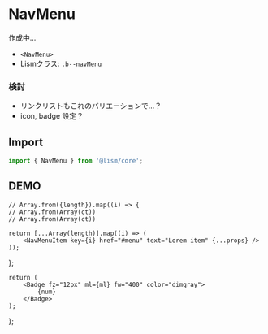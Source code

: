
# NavMenu

作成中...

- `<NavMenu>`
- Lismクラス: `.b--navMenu`


### 検討

- リンクリストもこれのバリエーションで...？
- icon, badge 設定？


## Import

```js
import { NavMenu } from '@lism/core';
```

## DEMO

	// Array.from({length}).map((i) => {
	// Array.from(Array(ct))
	// Array.from(Array(ct))

	return [...Array(length)].map((i) => (
		<NavMenuItem key={i} href="#menu" text="Lorem item" {...props} />
	));
};

	return (
		<Badge fz="12px" ml={ml} fw="400" color="dimgray">
			{num}
		</Badge>
	);
};

<Script src='/js/acc.js' type="module"/>
<Demo>
	<Demo.Title>NavMenuの例</Demo.Title>
	<Demo.Preview resize p={20}>
		<NavMenu>
			<Items />
		</NavMenu>
	</Demo.Preview>
	<Demo.Code>
		```jsx
		...
		```
	</Demo.Code>
</Demo>

<Demo>
	<Demo.Title>NavMenuの例</Demo.Title>
	<Demo.Preview resize p={20}>
		<NavMenu bd="bottom" bdc="border">
			<Items bd="top" bdc="border" />
		</NavMenu>
	</Demo.Preview>
	<Demo.Code>
		```jsx
		...
		```
	</Demo.Code>
</Demo>

### before, after の指定

<Demo>
	<Demo.Title>Badge</Demo.Title>
	<Demo.Preview resize p={20}>
		<NavMenu>
			<Items after={<DemoBadge />} />
		</NavMenu>
	</Demo.Preview>
	<Demo.Code>
		```jsx
		...
		```
	</Demo.Code>
</Demo>

<Demo>
	<Demo.Title>Badge</Demo.Title>
	<Demo.Preview resize p={20}>
		<NavMenu>
			<NavMenuItem href="#menu" before={<Badge fz="12px" fw="700" color="dimgray" variant="outline">New</Badge>} text="Lorem item" />
			<NavMenuItem href="#menu" text="Lorem item" />
			<NavMenuItem href="#menu" text="Lorem item" />
		</NavMenu>
	</Demo.Preview>
	<Demo.Code>
		```jsx
		...
		```
	</Demo.Code>
</Demo>



<Demo>
	<Demo.Title>NavMenuの例</Demo.Title>
	<Demo.Preview resize p={20}>
		<NavMenu>
			<Items after={<DemoBadge />} before={<Icon icon={FolderSimple} />} />
		</NavMenu>
	</Demo.Preview>
	<Demo.Code>
		```jsx
		...
		```
	</Demo.Code>
</Demo>


### Nest

<Demo>
	<Demo.Title>メニューのネスト</Demo.Title>
	<Demo.Preview resize p={20}>
		<NavMenu>
			<Items length={2} />
			<NavMenuItem href="#has-child" text='Has Child'>
				<NavMenu nestLevel={1}>
					<Items length={2} />
					<NavMenuItem href="#has-child" text='Has Child'>
						<NavMenu nestLevel={2}>
							<Items length={2} />
						</NavMenu>
					</NavMenuItem>
				</NavMenu>
			</NavMenuItem>
		</NavMenu>
	</Demo.Preview>
	<Demo.Code>
		```jsx
		...
		```
	</Demo.Code>
</Demo>


<Demo>
	<Demo.Title>No link parent</Demo.Title>
	<Demo.Preview resize p={20}>
		<NavMenu>
			<NavMenuItem text='Nolink'>
				<NavMenu nestLevel={1}><Items length={2} /></NavMenu>
			</NavMenuItem>
			<NavMenuItem text='Nolink'>
				<NavMenu nestLevel={1}>
					<Items length={2} />
					<NavMenuItem text='Nolink'>
					<NavMenu nestLevel={2}>
						<Items length={2} />
					</NavMenu>
				</NavMenuItem>
				</NavMenu>
			</NavMenuItem>
		</NavMenu>
	</Demo.Preview>
	<Demo.Code>
		```jsx
		...
		```
	</Demo.Code>
</Demo>

### アコーディオン

<Demo>
	<Demo.Title>展開メニューにリンクなし, badgeもあり</Demo.Title>
	<Demo.Preview resize p={20}>
		<NavMenu>
			<Items length={2} after={<DemoBadge />} />
			<NavMenuItem text='Nolink' isAccordion >
				<NavMenu nestLevel={1}>
					<Items length={2} after={<DemoBadge />} />
					<NavMenuItem text='Nolink' isAccordion>
						<NavMenu nestLevel={2}>
							<Items length={2} after={<DemoBadge />} />
						</NavMenu>
					</NavMenuItem>
				</NavMenu>
			</NavMenuItem>
		</NavMenu>
	</Demo.Preview>
	<Demo.Code>
		```jsx
		...
		```
	</Demo.Code>
</Demo>


<Demo>
	<Demo.Title>親liがリンクのまま子ulをアコーディオン（アイコンクリックで展開）</Demo.Title>
	<Demo.Preview resize p={20}>
		<NavMenu>
			<Items length={2} />
			<NavMenuItem
				href="#menu"
				text='Has Link'
				isAccordion
			>
				<NavMenu nestLevel={1}>
					<Items length={2} />
					<NavMenuItem
						href="#menu"
						text='Has Link'
						isAccordion
						after={<DemoBadge num="8" />}
						accordionHeaderProps={{ icon: "triangle" }}
					>
						<NavMenu nestLevel={2}><Items after={<DemoBadge num="4" />}/></NavMenu>
					</NavMenuItem>
				</NavMenu>
			</NavMenuItem>

			
		</NavMenu>
	</Demo.Preview>
	<Demo.Code>
		```jsx
		...
		```
	</Demo.Code>
</Demo>


### 横並び
<Demo>
	<Demo.Title>direction="horizontal"</Demo.Title>
	<Demo.Preview resize p={20}>
		<NavMenu direction="horizontal">
			<Items length={4} />
		</NavMenu>
	</Demo.Preview>
	<Demo.Code>
		```jsx
		...
		```
	</Demo.Code>
</Demo>

<Demo>
	<Demo.Title>direction="horizontal"</Demo.Title>
	<Demo.Preview resize p={20}>
		<NavMenu direction="horizontal">
			<NavMenuItem href="###" text='Has child' >
				<NavMenu nestLevel={1}>
					<Items length={2} />
				</NavMenu>
			</NavMenuItem>
			<NavMenuItem href="###" text='Has child' >
				<NavMenu nestLevel={1}>
					<Items length={2} />
				</NavMenu>
			</NavMenuItem>
			<NavMenuItem href="###" text='Has child' >
				<NavMenu nestLevel={1}>
					<Items length={2} />
				</NavMenu>
			</NavMenuItem>
		</NavMenu>
	</Demo.Preview>
	<Demo.Code>
		```jsx
		...
		```
	</Demo.Code>
</Demo>
<Demo>
	<Demo.Title>direction="horizontal"</Demo.Title>
	<Demo.Preview resize p={20}>
		<NavMenu direction="horizontal">
			<NavMenuItem text='Nolink' >
				<NavMenu nestLevel={1}>
					<Items length={2} after={<DemoBadge />} />
				</NavMenu>
			</NavMenuItem>
			<NavMenuItem text='Nolink' >
				<NavMenu nestLevel={1}>
					<Items length={2} after={<DemoBadge />} />
				</NavMenu>
			</NavMenuItem>
			<NavMenuItem text='Nolink' >
				<NavMenu nestLevel={1}>
					<Items length={2} after={<DemoBadge />} />
				</NavMenu>
			</NavMenuItem>
		</NavMenu>
	</Demo.Preview>
	<Demo.Code>
		```jsx
		...
		```
	</Demo.Code>
</Demo>

<Demo>
	<Demo.Title>アコーディオン</Demo.Title>
	<Demo.Preview resize p={20}>
		<NavMenu direction="horizontal">
			<Items length={2} after={<DemoBadge />} />
			<NavMenuItem text='Nolink' isAccordion >
				<NavMenu nestLevel={1}>
					<Items length={2} after={<DemoBadge />} />
					<NavMenuItem text='Nolink' isAccordion>
						<NavMenu nestLevel={2}>
							<Items length={2} after={<DemoBadge />} />
						</NavMenu>
					</NavMenuItem>
				</NavMenu>
			</NavMenuItem>
			<NavMenuItem href="#menu" text='Has Link' isAccordion>
				<NavMenu nestLevel={1}>
					<Items length={2} />
					<NavMenuItem
						href="#menu"
						text='Has Link'
						isAccordion
						after={<DemoBadge num="8" />}
						accordionHeaderProps={{ icon: "triangle" }}
					>
						<NavMenu nestLevel={2}><Items after={<DemoBadge num="4" />}/></NavMenu>
					</NavMenuItem>
				</NavMenu>
			</NavMenuItem>
		</NavMenu>
		<Spacer height={100} />
	</Demo.Preview>
	<Demo.Code>
		```jsx
		...
		```
	</Demo.Code>
</Demo>
